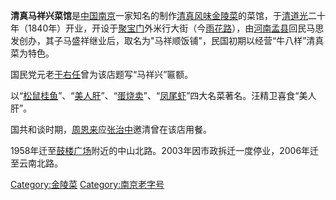 '''清真马祥兴菜馆'''是[[中国|中国]][[南京|南京]]一家知名的制作[[清真菜|清真风味]][[金陵菜|金陵菜]]的菜馆，于[[清|清]][[道光|道光]]二十年（1840年）开业，开设于[[聚宝门|聚宝门]]外米行大街（今[[雨花路|雨花路]]），由[[河南|河南]][[孟县|孟县]]回民马思发创办，其子马盛祥继业后，取名为"马祥顺饭铺"，民国初期以经营“牛八样”清真菜为特色。

国民党元老[[于右任|于右任]]曾为该店题写“马祥兴”匾额。

以“[[松鼠桂鱼|松鼠桂鱼]]”、“[[美人肝|美人肝]]”、“[[蛋烧卖|蛋烧卖]]”、“[[凤尾虾|凤尾虾]]”四大名菜著名。汪精卫喜食“美人肝”。

国共和谈时期，[[周恩来|周恩来]]应[[张治中|张治中]]邀清曾在该店用餐。

1958年迁至[[鼓楼广场|鼓楼广场]]附近的中山北路。2003年因市政拆迁一度停业，2006年迁至云南北路。

[[Category:金陵菜|Category:金陵菜]]
[[Category:南京老字号|Category:南京老字号]]